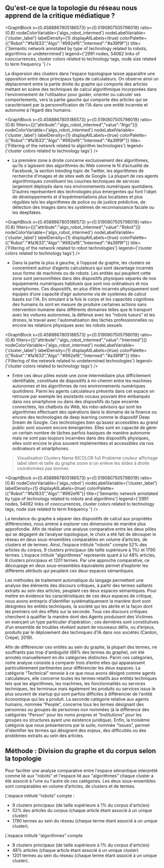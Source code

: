 
## Qu'est-ce que la topologie du réseau nous apprend de la critique médiatique ? 

<GraphBlock 
  x={0.4588867805186573} 
  y={0.5190807505798019} 
  ratio={0.8} 
  nodeColorVariable={'algo_robot_intermed'} 
  nodeLabelVariable={'cluster_label'} 
  labelDensity={1} 
  displayAllLabels={true}
  colorPalette={{"Robot":"#fa1633","Algo":"#992ef6","Intermed":"#a39f9f"}}
  title={'Semantic network annotated by type of technology related to robots, algorithms or undetermined'} 
  legend={'2991 nodes, 54062 links of cooccurrences, cluster colors related to technology tags, node size related to term frequency '}
/>

La dispersion des clusters dans l’espace topologique laisse apparaître une opposition entre deux principaux types de calculateurs. On observe ainsi un déplacement entre la partie droite du graphe qui comporte des articles mettant en scène des techniques de calcul algorithmique incorporées dans l'environnement de l’utilisateur pour guider, orienter ou calculer ses comportements, vers la partie gauche qui comporte des articles qui se caractérisent par la personnification de l’IA dans une entité incarnée et autonome à l’égard des humains.  

<GraphBlock 
  x={0.4588867805186573} 
  y={0.5190807505798019} 
  ratio={0.8} 
  filters={[{"attribute":"algo_robot_intermed","value":"Algo"}]} 
  nodeColorVariable={'algo_robot_intermed'} 
  nodeLabelVariable={'cluster_label'} 
  labelDensity={1} 
  displayAllLabels={true}
  colorPalette={{"Robot":"#fa1633","Algo":"#992ef6","Intermed":"#a39f9f"}}
  title={'Filtering of the network related to algorithm technologies'} 
  legend={'cluster colors related to technology tags'}
/>


- La première zone à droite concerne exclusivement des algorithmes, qu’ils s'agissent des algorithmes du Web comme le fil d’actualité de Facebook, la section trending topic de Twitter, les algorithmes de recherche d’images et de sites web de Google. La plupart de ces agents algorithmiques constituent les couches techniques de services largement déployés dans nos environnements numériques quotidiens. D’autres représentent des technologies plus émergentes qui font l'objet de développements et d'expérimentations plus localisées et plus régulées tels les algorithmes de police ou de justice prédictive, de détection des images dans les systèmes de reconnaissance faciale ou les deepfakes.

<GraphBlock 
  x={0.4588867805186573} 
  y={0.5190807505798019} 
  ratio={0.8} 
  filters={[{"attribute":"algo_robot_intermed","value":"Robot"}]} 
  nodeColorVariable={'algo_robot_intermed'} 
  nodeLabelVariable={'cluster_label'} 
  labelDensity={1} 
  displayAllLabels={true}
  colorPalette={{"Robot":"#fa1633","Algo":"#992ef6","Intermed":"#a39f9f"}}
  title={'Filtering of the network related to robot technologies'} 
  legend={'cluster colors related to technology tags'}
/>

- Dans la partie la plus à gauche, à l’opposé du graphe, les clusters se concentrent autour d’agents calculateurs qui sont davantage incarnés sous forme de machines ou de robots. Les entités qui peuplent cette zone sont personnifiées dans des dispositifs physiques séparés de nos équipements numériques habituels que sont nos ordinateurs et nos smartphones. Ces dispositifs, en plus d’être incarnés physiquement sont équipés d’une capacité d’agir autonome via de systèmes de calcul basés sur l’IA. En simulant à la fois le corps et les capacités cognitives des humains ils sont en mesure de produire certaines actions sans intervention humaine dans différents domaines telles que le transport avec les voitures autonomes, la défense avec les “robots tueurs” et les drones, le travail avec l'automatisation des tâches professionnelles ou encore les relations physiques avec les robots sexuels.

<GraphBlock 
  x={0.4588867805186573} 
  y={0.5190807505798019} 
  ratio={0.8} 
  filters={[{"attribute":"algo_robot_intermed","value":"Intermed"}]} 
  nodeColorVariable={'algo_robot_intermed'} 
  nodeLabelVariable={'cluster_label'} 
  labelDensity={1} 
  displayAllLabels={true}
  colorPalette={{"Robot":"#fa1633","Algo":"#992ef6","Intermed":"#a39f9f"}}
  title={'Filtering of the network related to undetermined technologies'} 
  legend={'cluster colors related to technology tags'}
/>

- Entre ces deux pôles existe une zone intermédiaire plus difficilement identifiable, constituée de dispositifs à mi-chemin entre les machines autonomes et les algorithmes de nos environnements numériques quotidiens. Parmi les agents calculateurs présents dans cet espace on retrouve par exemple les assistants vocaux pouvant être embarqués dans nos smartphone ou dans des dispositifs du type enceinte connectées, les chatbots du Web, les robo-advisors qui sont les algorithmes effectuant des opérations dans le domaine de la finance ou encore des technologies de deep learning comme le dispositif Deep Dream de Google. Ces technologies bien qu’assez accessibles au grand public sont souvent encore émergentes. Elles sont en capacité de gérer un certain nombre de tâches parfois basiques de manière autonome mais ne sont pas toujours incarnées dans des dispositifs physiques, elles sont encore le plus souvent implémentées et accessibles via nos ordinateurs et smartphones.

>Visualisation Clusters Name BICOLOR full
>Probleme couleur affichage label idem et taille du graphe zoom si on enleve les slides à droite coordonnées pas bonnes 

<GraphBlock 
  x={0.4588867805186573} 
  y={0.5190807505798019} 
  ratio={0.8} 
  nodeColorVariable={'algo_robot'} 
  nodeLabelVariable={'cluster_label'} 
  labelDensity={1} 
  displayAllLabels={true}
  colorPalette={{"Robot":"#fa1633","Algo":"#992ef6"}}
  title={'Semantic network annotated by type of technology related to robots and algorithms'} 
  legend={'2991 nodes, 54062 links of cooccurrences, cluster colors related to technology tags, node size related to term frequency '}
/>

La tendance du graphe à séparer des dispositifs de calcul aux propriétés différenciées, nous amène à explorer ces dimensions de manière plus approfondie. Afin de réaliser une analyse comparative entre les deux pôles qui se dégagent de l’analyse topologique, le choix a été fait de découper le réseau en deux sous-ensembles comparables en volume d’articles, de clusters et de termes. Ainsi, l’espace intitulé “robots” compte 52% des articles du corpus, 9 clusters principaux (de taille supérieure à 1%) et 1790 termes. L’espace intitulé “algorithmes” représente quant à lui 48% articles, 8 clusters principaux et 1201 termes. Par une approche comparative, ce découpage en deux sous-ensembles équivalents permet d’explorer les différents attributs qui peuplent ces deux espaces sémantiques.

Les méthodes de traitement automatique du langage permettent une analyse des éléments des discours critiques, à partir des termes saillants extraits au sein des articles, peuplant ces deux espaces sémantiques. Pour mettre en évidence les caractéristiques de ces deux espaces de critique, nous avons entrepris d’identifier systématiquement la manière dont sont désignées les entités techniques, la société qui les abrite et la façon dont les premiers ont des effets sur la seconde. Tous ces discours critiques cherchent à qualifier la manière dont des Agents produisent des Victimes en exerçant un type particulier d’opération ; ces dernières sont constitutives d’un ensemble de troubles révélant autant de nouveaux défis, ou d’enjeux, produits par le déploiement des techniques d’IA dans nos sociétés (Cardon, Crépel, 2019).

Afin de différencier ces entités au sein du graphe, la plupart des termes, ne souffrants pas trop d'ambiguïté (66% des termes du graphe), ont été annotés manuellement en dix catégories distinctes. Parmi ces catégories, notre analyse consiste à comparer trois d’entre elles qui apparaissent particulièrement pertinentes pour différencier les deux espaces. La catégorie “Technical” renvoie à ce que nous avons désigné comme agents calculateurs, elle concerne toutes les termes relatifs aux entités techniques tels que les algorithmes, les machines, les fonctionnalités ou services techniques, les terminaux mais également les produits ou services issus le plus souvent de startup qui sont parfois difficiles à différencier de l'entité économique qui les a produit. La seconde catégorie relative aux agents humains, nommée “People”, concerne tous les termes désignant des personnes ou groupes de personnes non nommées (à la différence des catégories “Person” pour les noms propres et “Institutions” pour les groupes ou structures ayant une existence juridique). Enfin, la troisième catégorie que nous présenterons par la suite, nommée “Issues”, permet d’identifier les termes qui désignent des enjeux, des difficultés ou des problèmes extraits au sein des articles. 

<div className="methodo-container">
  <h2 id="m-thode-division-du-graphe-et-du-corpus-selon-la-topologie">Méthode : Division du graphe et du corpus selon la topologie</h2>
  <p>Pour faciliter une analyse comparative entre l&#39;espace sémantique interprété comme lié aux &quot;robots&quot; et l&#39;espace lié aux &quot;algorithmes&quot; chaque cluster a été associé à l&#39;une ou l&#39;autre de ces catégories. Les deux sous-ensembles sont comparables en volume d’articles, de clusters et de termes. </p>
  <p>L&#39;espace intitulé “robots” compte : </p>
  <ul>
  <li>9 clusters principaux (de taille supérieure à 1% du corpus d&#39;articles)</li>
  <li>52% des articles du corpus (chaque article étant associé à un unique cluster)</li>
  <li>1790 termes au sein du réseau (chaque terme étant associé à un unique cluster). </li>
  </ul>
  <p>L’espace intitulé “algorithmes” compte </p>
  <ul>
  <li>8 clusters principaux (de taille supérieure à 1% du corpus d&#39;articles)</li>
  <li>48% articles (chaque article étant associé à un unique cluster)</li>
  <li>1201 termes au sein du réseau (chaque terme étant associé à un unique cluster).</li>
  </ul>
</div>